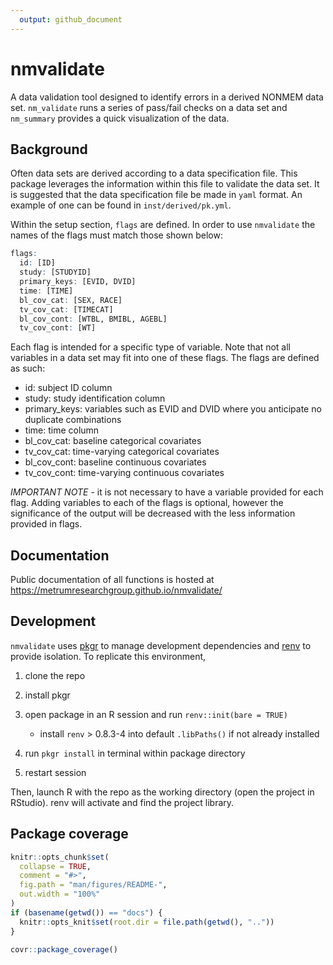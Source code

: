 ```yaml
---
  output: github_document
---
```


<!-- README.md is generated from README.Rmd. Please edit that file -->

# nmvalidate
A data validation tool designed to identify errors in a derived NONMEM data set. 
`nm_validate` runs a series of pass/fail checks on a data set and `nm_summary` 
provides a quick visualization of the data.

## Background
Often data sets are derived according to a data specification file. This package 
leverages the information within this file to validate the data set. It is suggested
that the data specification file be made in `yaml` format. An example of one can be 
found in `inst/derived/pk.yml`.

Within the setup section, `flags` are defined. In order to use `nmvalidate` the
names of the flags must match those shown below:

```r
flags:
  id: [ID]
  study: [STUDYID]
  primary_keys: [EVID, DVID]
  time: [TIME]
  bl_cov_cat: [SEX, RACE]
  tv_cov_cat: [TIMECAT]
  bl_cov_cont: [WTBL, BMIBL, AGEBL]
  tv_cov_cont: [WT]
```

Each flag is intended for a specific type of variable. Note that not all variables in a data set may fit into one of these flags.
The flags are defined as such:

- id: subject ID column
- study: study identification column
- primary_keys: variables such as EVID and DVID where you anticipate no duplicate combinations
- time: time column
- bl_cov_cat: baseline categorical covariates
- tv_cov_cat: time-varying categorical covariates
- bl_cov_cont: baseline continuous covariates
- tv_cov_cont: time-varying continuous covariates

*IMPORTANT NOTE* - it is not necessary to have a variable provided for each flag. Adding variables to each of the flags is optional, 
however the significance of the output will be decreased with the less information provided in flags.

## Documentation
Public documentation of all functions is hosted at [https://metrumresearchgroup.github.io/nmvalidate/](https://metrumresearchgroup.github.io/nmvalidate/)

## Development

`nmvalidate` uses [pkgr](https://github.com/metrumresearchgroup/pkgr) to manage
development dependencies and [renv](https://rstudio.github.io/renv/) to
provide isolation. To replicate this environment,

1.  clone the repo

2.  install pkgr

3.  open package in an R session and run `renv::init(bare = TRUE)`

    -   install `renv` \> 0.8.3-4 into default `.libPaths()` if not
        already installed

4.  run `pkgr install` in terminal within package directory

5.  restart session

Then, launch R with the repo as the working directory (open the project
in RStudio). renv will activate and find the project library.

## Package coverage

```r
knitr::opts_chunk$set(
  collapse = TRUE,
  comment = "#>",
  fig.path = "man/figures/README-",
  out.width = "100%"
)
if (basename(getwd()) == "docs") {
  knitr::opts_knit$set(root.dir = file.path(getwd(), ".."))
}

```

```r
covr::package_coverage()
```
